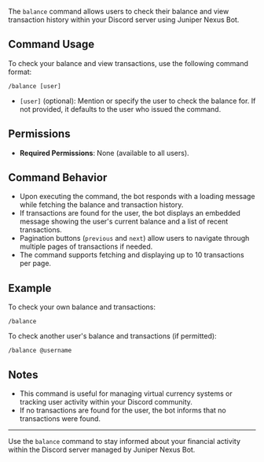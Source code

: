 The `balance` command allows users to check their balance and view transaction history within your Discord server using Juniper Nexus Bot.

## Command Usage

To check your balance and view transactions, use the following command format:

```
/balance [user]
```

-   `[user]` (optional): Mention or specify the user to check the balance for. If not provided, it defaults to the user who issued the command.

## Permissions

-   **Required Permissions**: None (available to all users).

## Command Behavior

-   Upon executing the command, the bot responds with a loading message while fetching the balance and transaction history.
-   If transactions are found for the user, the bot displays an embedded message showing the user's current balance and a list of recent transactions.
-   Pagination buttons (`previous` and `next`) allow users to navigate through multiple pages of transactions if needed.
-   The command supports fetching and displaying up to 10 transactions per page.

## Example

To check your own balance and transactions:

```
/balance
```

To check another user's balance and transactions (if permitted):

```
/balance @username
```

## Notes

-   This command is useful for managing virtual currency systems or tracking user activity within your Discord community.
-   If no transactions are found for the user, the bot informs that no transactions were found.

---

Use the `balance` command to stay informed about your financial activity within the Discord server managed by Juniper Nexus Bot.
